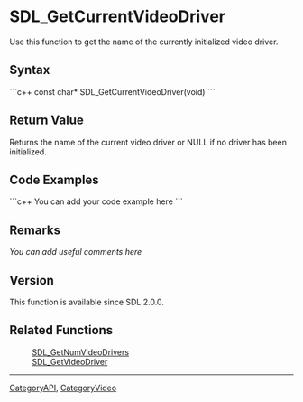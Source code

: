 
= SDL_GetCurrentVideoDriver =
Use this function to get the name of the currently initialized video driver.


== Syntax ==
```c++
const char* SDL_GetCurrentVideoDriver(void)
```

== Return Value ==
Returns the name of the current video driver or NULL if no driver has been initialized.

== Code Examples ==
```c++
You can add your code example here
```

== Remarks ==
''You can add useful comments here''

== Version ==
This function is available since SDL 2.0.0.

== Related Functions ==
:[[SDL_GetNumVideoDrivers]]
:[[SDL_GetVideoDriver]]

----
[[CategoryAPI]], [[CategoryVideo]]
